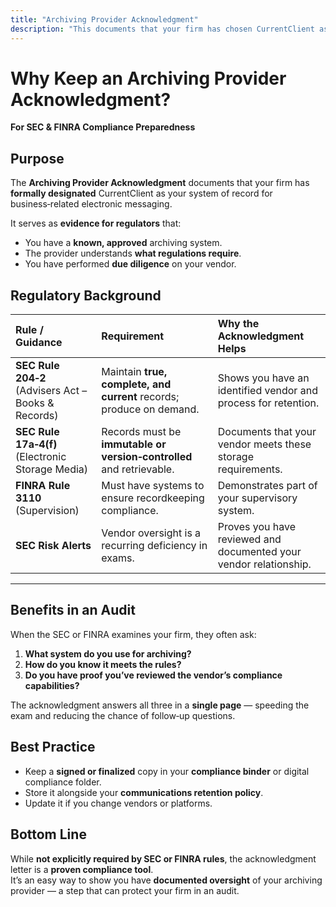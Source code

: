 ```yaml
---
title: "Archiving Provider Acknowledgment"
description: "This documents that your firm has chosen CurrentClient as your system of record for business‑related electronic messaging."
---
```


# **Why Keep an Archiving Provider Acknowledgment?**

**For SEC & FINRA Compliance Preparedness**

## **Purpose**

The **Archiving Provider Acknowledgment** documents that your firm has **formally designated** CurrentClient as your system of record for business‑related electronic messaging.

It serves as **evidence for regulators** that:

- You have a **known, approved** archiving system.
- The provider understands **what regulations require**.
- You have performed **due diligence** on your vendor.

## **Regulatory Background**

| **Rule / Guidance**                                 | **Requirement**                                                      | **Why the Acknowledgment Helps**                                  |
| :-------------------------------------------------- | :------------------------------------------------------------------- | :---------------------------------------------------------------- |
| **SEC Rule 204‑2** (Advisers Act – Books & Records) | Maintain **true, complete, and current** records; produce on demand. | Shows you have an identified vendor and process for retention.    |
| **SEC Rule 17a‑4(f)** (Electronic Storage Media)    | Records must be **immutable or version‑controlled** and retrievable. | Documents that your vendor meets these storage requirements.      |
| **FINRA Rule 3110** (Supervision)                   | Must have systems to ensure recordkeeping compliance.                | Demonstrates part of your supervisory system.                     |
| **SEC Risk Alerts**                                 | Vendor oversight is a recurring deficiency in exams.                 | Proves you have reviewed and documented your vendor relationship. |

---

## **Benefits in an Audit**

When the SEC or FINRA examines your firm, they often ask:

1. **What system do you use for archiving?**
2. **How do you know it meets the rules?**
3. **Do you have proof you’ve reviewed the vendor’s compliance capabilities?**

The acknowledgment answers all three in a **single page** — speeding the exam and reducing the chance of follow‑up questions.

## **Best Practice**

- Keep a **signed or finalized** copy in your **compliance binder** or digital compliance folder.
- Store it alongside your **communications retention policy**.
- Update it if you change vendors or platforms.

## **Bottom Line**

While **not explicitly required by SEC or FINRA rules**, the acknowledgment letter is a **proven compliance tool**.\
It’s an easy way to show you have **documented oversight** of your archiving provider — a step that can protect your firm in an audit.